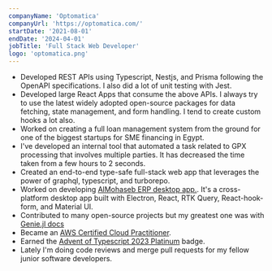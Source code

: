```yaml
---
companyName: 'Optomatica'
companyUrl: 'https://optomatica.com/'
startDate: '2021-08-01'
endDate: '2024-04-01'
jobTitle: 'Full Stack Web Developer'
logo: 'optomatica.png'
---
```


- Developed REST APIs using Typescript, Nestjs, and Prisma following the OpenAPI specifications. I also did a lot of unit testing with Jest.
- Developed large React Apps that consume the above APIs. I always try to use the latest widely adopted open-source packages for data fetching, state management, and form handling. I tend to create custom hooks a lot also.
- Worked on creating a full loan management system from the ground for one of the biggest startups for SME financing in Egypt.
- I've developed an internal tool that automated a task related to GPX processing that involves multiple parties. It has decreased the time taken from a few hours to 2 seconds.
- Created an end-to-end type-safe full-stack web app that leverages the power of graphql, typescript, and turborepo.
- Worked on developing [AlMohaseb ERP desktop app.](https://almohaseb-erp.com/). It's a cross-platform desktop app built with Electron, React, RTK Query, React-hook-form, and Material UI.
- Contributed to many open-source projects but my greatest one was with [Genie.jl docs](https://github.com/GenieFramework/GenieFrameworkDocs)
- Became an [AWS Certified Cloud Practitioner](https://www.credly.com/badges/a74e80fc-707c-41a7-8769-83e6d6452e14/public_url).
- Earned the [Advent of Typescript 2023 Platinum](https://typehero.dev/@ms10596) badge.
- Lately I'm doing code reviews and merge pull requests for my fellow junior software developers.
